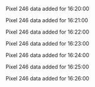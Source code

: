 Pixel 246 data added for 16:20:00

Pixel 246 data added for 16:21:00

Pixel 246 data added for 16:22:00

Pixel 246 data added for 16:23:00

Pixel 246 data added for 16:24:00

Pixel 246 data added for 16:25:00

Pixel 246 data added for 16:26:00

